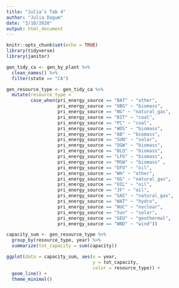 ```yaml
---
title: "Julia’s Tab 4"
author: "Julia Dagum"
date: "3/10/2020"
output: html_document
---
```


```r
knitr::opts_chunk$set(echo = TRUE)
library(tidyverse)
library(janitor)
```

```r

gen_tidy_ca <- gen_by_plant %>% 
  clean_names() %>% 
  filter(state == "CA")

gen_resource_type <- gen_tidy_ca %>% 
  mutate(resource_type = 
         case_when(pri_energy_source == "BAT" ~ "other",
                   pri_energy_source == "OBG" ~ "biomass", 
                   pri_energy_source == "NG" ~ "natural_gas", 
                   pri_energy_source == "BIT" ~ "coal", 
                   pri_energy_source == "PC" ~ "coal", 
                   pri_energy_source == "WDS" ~ "biomass", 
                   pri_energy_source == "AB" ~ "biomass", 
                   pri_energy_source == "SUN" ~ "solar", 
                   pri_energy_source == "OGW" ~ "biomass", 
                   pri_energy_source == "BLQ" ~ "biomass", 
                   pri_energy_source == "LFG" ~ "biomass", 
                   pri_energy_source == "MSW" ~ "biomass" ,
                   pri_energy_source == "DFO" ~ "oil", 
                   pri_energy_source == "WH" ~ "other", 
                   pri_energy_source == "OG" ~ "natural_gas", 
                   pri_energy_source == "OIL" ~ "oil", 
                   pri_energy_source == "JF" ~ "oil", 
                   pri_energy_source == "GAS" ~ "natural_gas", 
                   pri_energy_source == "WAT" ~ "hydro", 
                   pri_energy_source == "NUC" ~ "nuclear", 
                   pri_energy_source == "Sun" ~ "solar", 
                   pri_energy_source == "GEO" ~ "geothermal", 
                   pri_energy_source == "WND" ~ "wind"))

capacity_sum <- gen_resource_type %>% 
  group_by(resource_type, year) %>% 
  summarize(tot_capacity = sum(capacity))

ggplot(data = capacity_sum, aes(x = year, 
                                y = tot_capacity, 
                                color = resource_type)) +
  geom_line() +
  theme_minimal()
  

```







